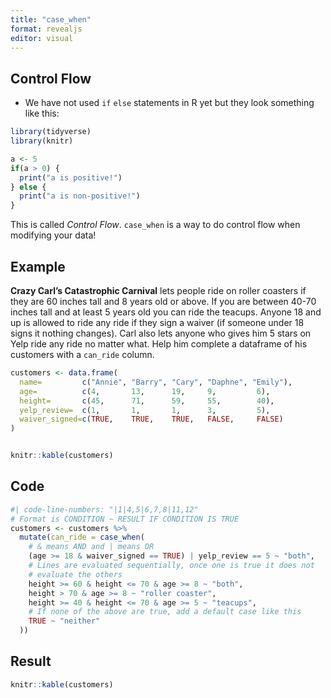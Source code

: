 ```yaml
---
title: "case_when"
format: revealjs
editor: visual
---
```


## Control Flow

-   We have not used `if` `else` statements in R yet but they look something like this:

```r
library(tidyverse)
library(knitr)
```

```r
a <- 5
if(a > 0) {
  print("a is positive!")
} else {
  print("a is non-positive!")
}
```

This is called *Control Flow*. `case_when` is a way to do control flow when modifying your data!

## Example {.smaller}

**Crazy Carl's Catastrophic Carnival** lets people ride on roller coasters if they are 60 inches tall and 8 years old or above. If you are between 40-70 inches tall and at least 5 years old you can ride the teacups. Anyone 18 and up is allowed to ride any ride if they sign a waiver (if someone under 18 signs it nothing changes). Carl also lets anyone who gives him 5 stars on Yelp ride any ride no matter what. Help him complete a dataframe of his customers with a `can_ride` column.

```r
customers <- data.frame(
  name=         c("Annie", "Barry", "Cary", "Daphne", "Emily"),
  age=          c(4,       13,      19,     9,         6),
  height=       c(45,      71,      59,     55,        40),
  yelp_review=  c(1,       1,       1,      3,         5),
  waiver_signed=c(TRUE,    TRUE,    TRUE,   FALSE,     FALSE)
)


knitr::kable(customers)
```

## Code

```r
#| code-line-numbers: "|1|4,5|6,7,8|11,12"
# Format is CONDITION ~ RESULT IF CONDITION IS TRUE
customers <- customers %>%
  mutate(can_ride = case_when(
    # & means AND and | means OR
    (age >= 18 & waiver_signed == TRUE) | yelp_review == 5 ~ "both",
    # Lines are evaluated sequentially, once one is true it does not
    # evaluate the others
    height >= 60 & height <= 70 & age >= 8 ~ "both",
    height > 70 & age >= 8 ~ "roller coaster",
    height >= 40 & height <= 70 & age >= 5 ~ "teacups",
    # If none of the above are true, add a default case like this
    TRUE ~ "neither"
  ))
```

## Result {.smaller}

```r
knitr::kable(customers)
```
